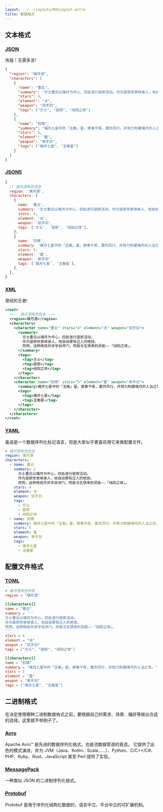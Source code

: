 ```yaml
---
layout: ../../layouts/MdxLayout.astro
title: 数据格式
---
```


## 文本格式

### [JSON](https://www.json.org/json-en.html)

伟哉！无需多言!

```json
{
  "region": "璃月港",
  "characters": [
    {
      "name": "重云",
      "summary": "方士重云以璃月为中心，四处进行驱邪活动。作为驱邪世家继承人，他自幼便有过人的绝技。然而，这种绝技并非学自师门，而是与生俱来的异能——「纯阳之体」。",
      "stars": 4,
      "element": "冰",
      "weapon": "双手剑",
      "tags": ["方士", "驱邪", "纯阳之体"]
    },
    {
      "name": "刻晴",
      "summary": "璃月七星中的「玉衡」星。做事干练，雷厉风行，并努力构建璃月的人治之世。",
      "stars": 5,
      "element": "雷",
      "weapon": "单手剑",
      "tags": ["璃月七星", "玉衡星"]
    }
  ]
}
```

### [JSON5](https://json5.org/)

```js
{
  // 璃月港角色信息
  region: '璃月港',
  characters: [
    {
      name: '重云',
      summary: '方士重云以璃月为中心，四处进行驱邪活动。作为驱邪世家继承人，他自幼便有过人的绝技。然而，这种绝技并非学自师门，而是与生俱来的异能——「纯阳之体」。',
      stars: 4,
      element: '冰',
      weapon: '双手剑',
      tags: ['方士', '驱邪', '纯阳之体'],
    },
    {
      name: '刻晴',
      summary: '璃月七星中的「玉衡」星。做事干练，雷厉风行，并努力构建璃月的人治之世。',
      stars: 5,
      element: '雷',
      weapon: '单手剑',
      tags: ['璃月七星', '玉衡星'],
    },
  ],
}
```


### [XML](https://www.w3.org/XML/)

曾经的王者!

```xml
<root>
  <!-- 璃月港角色信息 -->
  <region>璃月港</region>
  <characters>
    <character name="重云" stars="4" element="冰" weapon="双手剑">
      <summary>
        方士重云以璃月为中心，四处进行驱邪活动。
        作为驱邪世家继承人，他自幼便有过人的绝技。
        然而，这种绝技并非学自师门，而是与生俱来的异能——「纯阳之体」。
      </summary>
      <tags>
        <tag>方士</tag>
        <tag>驱邪</tag>
        <tag>纯阳之体</tag>
      </tags>
    </character>
    <character name="刻晴" stars="5" element="雷" weapon="单手剑">
      <summary>璃月七星中的「玉衡」星。做事干练，雷厉风行，并努力构建璃月的人治之世。</summary>
      <tags>
        <tag>璃月七星</tag>
        <tag>玉衡星</tag>
      </tags>
    </character>
  </characters>
</root>
```

### [YAML](https://yaml.org/)

虽说是一个数据序列化标记语言，但是大家似乎更喜欢用它来做配置文件。

```yaml
# 璃月港角色信息
region: 璃月港
characters:
  - name: 重云
    summary: |
      方士重云以璃月为中心，四处进行驱邪活动。
      作为驱邪世家继承人，他自幼便有过人的绝技。
      然而，这种绝技并非学自师门，而是与生俱来的异能——「纯阳之体」。
    stars: 4
    element: 冰
    weapon: 双手剑
    tags:
      - 方士
      - 驱邪
      - 纯阳之体
  - name: 刻晴
    summary: 璃月七星中的「玉衡」星。做事干练，雷厉风行，并努力构建璃月的人治之世。
    stars: 5
    element: 雷
    weapon: 单手剑
    tags:
      - 璃月七星
      - 玉衡星
```

## 配置文件格式

### [TOML](https://toml.io/cn/)

```toml
# 璃月港角色列表
region = "璃月港"

[[characters]]
name = "重云"
summary = '''
方士重云以璃月为中心，四处进行驱邪活动。
作为驱邪世家继承人，他自幼便有过人的绝技。
然而，这种绝技并非学自师门，而是与生俱来的异能——「纯阳之体」。
'''
stars = 4
element = "冰"
weapon = "双手剑"
tags = ["方士", "驱邪", "纯阳之体"]

[[characters]]
name = "刻晴"
summary = "璃月七星中的「玉衡」星。做事干练，雷厉风行，并努力构建璃月的人治之世。"
stars = 5
element = "雷"
weapon = "单手剑"
tags = ["璃月七星", "玉衡星"]
```


## 二进制格式

在决定使用哪种二进制数据格式之前，要根据自己的需求、场景、偏好等做出合适的选择。这里就不举例子了。

### [Avro](https://avro.apache.org/)

Apache Avro™ 是先进的数据序列化格式，也是流数据管道的首选。
它提供了出色的模式演进，并为 JVM（Java、Kotlin、Scala……）、Python、C/C++/C#、PHP、Ruby、Rust、JavaScript
甚至 Perl 提供了实现。

### [MessagePack](https://msgpack.org/)

一种类似 JSON 的二进制序列化格式。

### [Protobuf](https://protobuf.dev/)

Protobuf 是用于序列化结构化数据的，语言中立、平台中立的可扩展机制。

